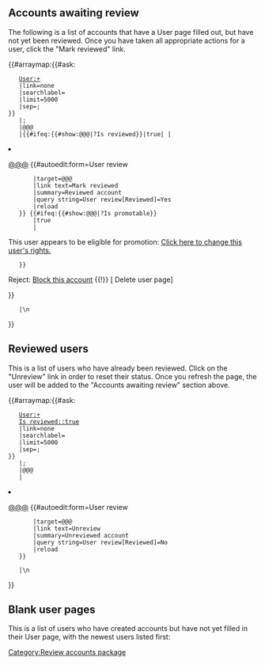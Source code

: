 == Accounts awaiting review ==
The following is a list of accounts that have a User page filled out, but have not yet been reviewed. Once you have taken all appropriate actions for a user, click the "Mark reviewed" link.
<ul class="normalized">
{{#arraymap:{{#ask:
	[[User:+]]
	|link=none
	|searchlabel=
	|limit=5000
	|sep=;
 }}
	|;
	|@@@
	|{{#ifeq:{{#show:@@@|?Is reviewed}}|true|<!-- User has been reviewed. Do nothing. -->|<li> [[@@@]] {{#autoedit:form=User review
		|target=@@@
		|link text=<span class="badge badge-success font-weight-normal">Mark reviewed</span>
		|summary=Reviewed account
		|query string=User review[Reviewed]=Yes
		|reload
	}}<!--

-->{{#ifeq:{{#show:@@@|?Is promotable}}
		|true
		|<div class="small">This user appears to be eligible for promotion: [[Special:UserRights/{{PAGENAME:@@@}}|Click here to change this user's rights.]]</div>
	}}<!--

--><div class="small">Reject: [[Special:Block/@@@|Block this account]] {{!}} [{{fullurl:@@@|action=delete}} Delete user page]</div></li>}}
	|\n
}}
</ul>

== Reviewed users ==
This is a list of users who have already been reviewed. Click on the "Unreview" link in order to reset their status. Once you refresh the page, the user will be added to the "Accounts awaiting review" section above.
<ul class="normalized">
{{#arraymap:{{#ask:
	[[User:+]]
	[[Is reviewed::true]]
	|link=none
	|searchlabel=
	|limit=5000
	|sep=;
 }}
	|;
	|@@@
	|<li> [[@@@]] {{#autoedit:form=User review
		|target=@@@
		|link text=<span class="badge badge-secondary font-weight-normal">Unreview</span>
		|summary=Unreviewed account
		|query string=User review[Reviewed]=No
		|reload
	}}</li>
	|\n
}}
</ul>

== Blank user pages ==
This is a list of users who have created accounts but have not yet filled in their User page, with the newest users listed first:
<div id="user-list">
{{Special:ListUsers|creationSort=1|desc=1|limit=5000}}
</div>

<noinclude>[[Category:Review accounts package]]</noinclude>
